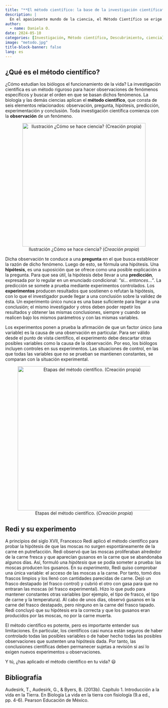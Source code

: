 ```yaml
---
title: "**El método científico: la base de la investigación científica**"
description: |
  En el apasionante mundo de la ciencia, el Método Científico se erige como el pilar fundamental para descubrir, comprender y explicar los fenómenos que nos rodean
author:
  - name: Daniela O. 
date: 2024-05-10
categories: [Investigación, Método científico, Descubrimiento, ciencia]
image: "metodo.jpg"
title-block-banner: false
lang: es
---
```


## ¿Qué es el método científico?

¿Cómo estudian los biólogos el funcionamiento de la vida? La investigación científica es un método riguroso para hacer observaciones de fenómenos específicos y buscar el orden en que se basan dichos fenómenos. La biología y las demás ciencias aplican el **método científico**, que consta de seis elementos relacionados: observación, pregunta, hipótesis, predicción, experimentación y conclusión. Toda investigación científica comienza con la **observación** de un fenómeno.

::: {style="text-align:center;"}
![Ilustración ¿Cómo se hace ciencia? (*Creación propia*)](ilustration_m.png){fig-align="center" width="394"}
:::

Dicha observación te conduce a una **pregunta** en el que busca establecer la razón de dicho fenómeno. Luego de esto, se fórmula una hipótesis. Una **hipótesis**, es una suposición que se ofrece como una posible explicación a la pregunta. Para que sea útil, la hipótesis debe llevar a una **predicción**, expresada por lo regular en un enunciado condicional: *“si... entonces...”*. La predicción se somete a prueba mediante experimentos controlados. Los **experimentos** producen resultados que sostienen o refutan la hipótesis, con lo que el investigador puede llegar a una conclusión sobre la validez de ésta. Un experimento único nunca es una base suficiente para llegar a una conclusión; el mismo investigador y otros deben poder repetir los resultados y obtener las mismas conclusiones, siempre y cuando se realicen bajo los mismos parámetros y con las mismas variables.

Los experimentos ponen a prueba la afirmación de que un factor único (una variable) es la causa de una observación en particular. Para ser válido desde el punto de vista científico, el experimento debe descartar otras posibles variables como la causa de la observación. Por eso, los biólogos incluyen controles en sus experimentos. Las situaciones de control, en las que todas las variables que no se prueban se mantienen constantes, se comparan con la situación experimental.

::: {style="text-align:center;"}
![Etapas del método científico. (*Creación propia*)](pasos.jpg){fig-align="center" width="460"}
:::

## Redi y su experimento

A principios del siglo XVII, Francesco Redi aplicó el método científico para probar la hipótesis de que las moscas no surgen espontáneamente de la carne en putrefacción. Redi observó que las moscas proliferaban alrededor de la carne fresca y que aparecían gusanos en la carne que se abandonaba algunos días. Así, formuló una *hipótesis* que se podía someter a prueba: las moscas producen los gusanos. En su *experimento*, Redi quiso comprobar una única variable: el acceso de las moscas a la carne. Por tanto, tomó dos frascos limpios y los llenó con cantidades parecidas de carne. Dejó un frasco destapado (el frasco control) y cubrió el otro con gasa para que no entraran las moscas (el frasco experimental). Hizo lo que pudo para mantener constantes otras variables (por ejemplo, el tipo de frasco, el tipo de carne y la temperatura). Al cabo de unos días, observó gusanos en la carne del frasco destapado, pero ninguno en la carne del frasco tapado. Redi concluyó que su hipótesis era la correcta y que los gusanos eran producidos por las moscas, no por la carne muerta.

El método científico es potente, pero es importante entender sus limitaciones. En particular, los científicos casi nunca están seguros de haber controlado todas las posibles variables o de haber hecho todas las posibles observaciones que sustenten una hipótesis dada. Por tanto, las conclusiones científicas deben permanecer sujetas a revisión si así lo exigen nuevos experimentos u observaciones.

Y tú, ¿has aplicado el método científico en tu vida? 😃

## Bibliografía

Audesirk, T., Audesirk, G., & Byers, B. (2013b). Capítulo 1. Introducción a la vida en la Tierra. En Biología La vida en la tierra con fisiología (9.a ed., pp. 4-6). Pearson Educación de México.
